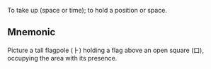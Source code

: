 To take up (space or time); to hold a position or space.

## Mnemonic

Picture a tall flagpole (⺊) holding a flag above an open square (口), occupying the area with its
presence.
